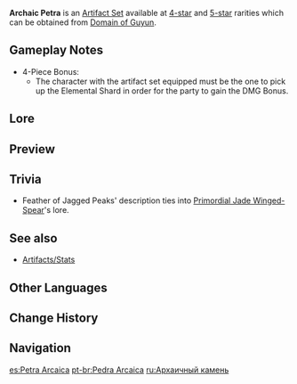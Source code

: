 {{Artifact Set Infobox
|id        = 509
|displayid = 505
|flower    = Flower of Creviced Cliff
|plume     = Feather of Jagged Peaks
|sands     = Sundial of Enduring Jade
|goblet    = Goblet of Chiseled Crag
|circlet   = Mask of Solitude Basalt
|2pcBonus  = {{Color|Geo DMG Bonus}} +15%
|4pcBonus  = Upon obtaining an Elemental Shard created through a [[Crystallize]] Reaction, all party members gain 35% DMG Bonus for that particular element for 10s. Only one form of [[Elemental DMG]] Bonus can be gained in this manner at any one time.
|source4.1 = [[Domain of Guyun]]
|source5.1 = [[Domain of Guyun]]
|eff_att1  = Elemental DMG Bonus
|eff_att2  = Geo DMG Bonus
|eff_att3  = Geo Interaction Dependent DMG Bonus
|eff_att4  = Party
|eff_att5  = Elemental Reaction
}}
'''Archaic Petra''' is an [[Artifact Set]] available at [[:Category:4-Star Artifacts|4-star]] and [[:Category:5-Star Artifacts|5-star]] rarities which can be obtained from [[Domain of Guyun]].

==Gameplay Notes==
*4-Piece Bonus:
**The character with the artifact set equipped must be the one to pick up the Elemental Shard in order for the party to gain the DMG Bonus.

==Lore==
{{ArtifactLore}}

==Preview==
{{Preview
|file=Artifact Archaic Petra Passive
|caption=4-Piece Bonus
}}

==Trivia==
*Feather of Jagged Peaks' description ties into [[Primordial Jade Winged-Spear]]'s lore.

==See also==
*[[Artifacts/Stats]]

==Other Languages==
{{Other Languages
|en      = Archaic Petra
|zhs     = 悠古的磐岩
|zhs_rm  = Yōugǔ de Pányán
|zht     = 悠古的磐岩
|zht_rm  = Yōugǔ de Pányán
|zh_tl   = Ancient Rock
|ja      = 悠久の磐岩
|ja_rm   = Yuukyuu no Bangan
|ja_tl   = Everlasting Stone
|ko      = 유구한 반암
|ko_rm   = 
|ko_tl   = 
|es      = Petra Arcaica
|es_tl   = Archaic Petra
|fr      = Roche ancienne
|fr_tl   = Ancient Rock
|ru      = Архаичный камень
|ru_tl   = Archaic Stone
|th      = Archaic Petra
|vi      = {{tt|Phiến|片}} Đá Lâu Đời
|vi_tl   = Ancient Rock
|de      = Archaischer Fels
|de_tl   = Archaic Bluff
|id      = Archaic Petra
|pt      = Pedra Arcaica
|pt_tl   = Archaic Stone
}}

==Change History==
{{Change History|1.0}}

==Navigation==
{{Artifact Navbox}}

[[es:Petra Arcaica]]
[[pt-br:Pedra Arcaica]]
[[ru:Архаичный камень]]